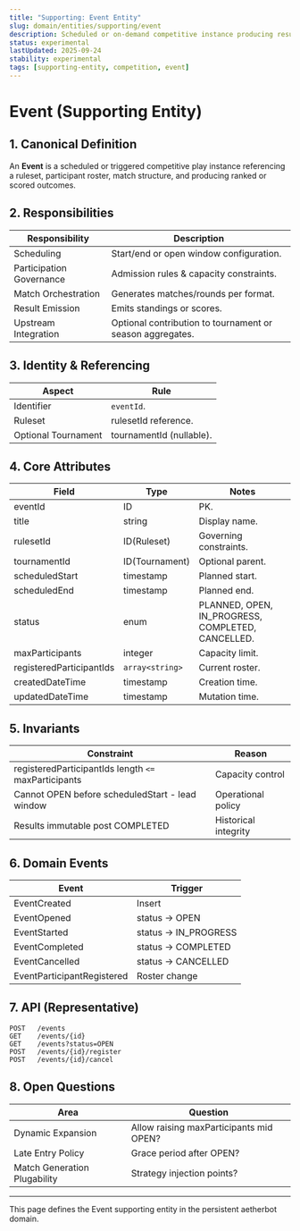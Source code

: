 ```yaml
---
title: "Supporting: Event Entity"
slug: domain/entities/supporting/event
description: Scheduled or on-demand competitive instance producing results and optionally feeding standings.
status: experimental
lastUpdated: 2025-09-24
stability: experimental
tags: [supporting-entity, competition, event]
---
```


# Event (Supporting Entity)

## 1. Canonical Definition

An **Event** is a scheduled or triggered competitive play instance referencing a ruleset, participant roster, match structure, and producing ranked or scored outcomes.

## 2. Responsibilities

| Responsibility           | Description                                               |
| ------------------------ | --------------------------------------------------------- |
| Scheduling               | Start/end or open window configuration.                   |
| Participation Governance | Admission rules & capacity constraints.                   |
| Match Orchestration      | Generates matches/rounds per format.                      |
| Result Emission          | Emits standings or scores.                                |
| Upstream Integration     | Optional contribution to tournament or season aggregates. |

## 3. Identity & Referencing

| Aspect              | Rule                     |
| ------------------- | ------------------------ |
| Identifier          | `eventId`.               |
| Ruleset             | rulesetId reference.     |
| Optional Tournament | tournamentId (nullable). |

## 4. Core Attributes

| Field                    | Type            | Notes                                             |
| ------------------------ | --------------- | ------------------------------------------------- |
| eventId                  | ID              | PK.                                               |
| title                    | string          | Display name.                                     |
| rulesetId                | ID(Ruleset)     | Governing constraints.                            |
| tournamentId             | ID(Tournament)  | Optional parent.                                  |
| scheduledStart           | timestamp       | Planned start.                                    |
| scheduledEnd             | timestamp       | Planned end.                                      |
| status                   | enum            | PLANNED, OPEN, IN_PROGRESS, COMPLETED, CANCELLED. |
| maxParticipants          | integer         | Capacity limit.                                   |
| registeredParticipantIds | `array<string>` | Current roster.                                   |
| createdDateTime          | timestamp       | Creation time.                                    |
| updatedDateTime          | timestamp       | Mutation time.                                    |

## 5. Invariants

| Constraint                                           | Reason               |
| ---------------------------------------------------- | -------------------- |
| registeredParticipantIds length `<=` maxParticipants | Capacity control     |
| Cannot OPEN before scheduledStart - lead window      | Operational policy   |
| Results immutable post COMPLETED                     | Historical integrity |

## 6. Domain Events

| Event                      | Trigger               |
| -------------------------- | --------------------- |
| EventCreated               | Insert                |
| EventOpened                | status -> OPEN        |
| EventStarted               | status -> IN_PROGRESS |
| EventCompleted             | status -> COMPLETED   |
| EventCancelled             | status -> CANCELLED   |
| EventParticipantRegistered | Roster change         |

## 7. API (Representative)

```
POST   /events
GET    /events/{id}
GET    /events?status=OPEN
POST   /events/{id}/register
POST   /events/{id}/cancel
```

## 8. Open Questions

| Area                         | Question                                |
| ---------------------------- | --------------------------------------- |
| Dynamic Expansion            | Allow raising maxParticipants mid OPEN? |
| Late Entry Policy            | Grace period after OPEN?                |
| Match Generation Plugability | Strategy injection points?              |

---

This page defines the Event supporting entity in the persistent aetherbot domain.
